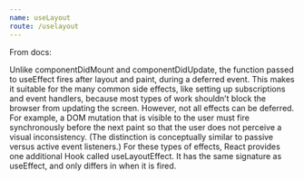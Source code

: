 ```yaml
---
name: useLayout
route: /uselayout
---
```


From docs: 

Unlike componentDidMount and componentDidUpdate, the function passed to useEffect fires after layout and paint, during a deferred event. This makes it suitable for the many common side effects, like setting up subscriptions and event handlers, because most types of work shouldn’t block the browser from updating the screen.
However, not all effects can be deferred. For example, a DOM mutation that is visible to the user must fire synchronously before the next paint so that the user does not perceive a visual inconsistency. (The distinction is conceptually similar to passive versus active event listeners.) For these types of effects, React provides one additional Hook called useLayoutEffect. It has the same signature as useEffect, and only differs in when it is fired.
